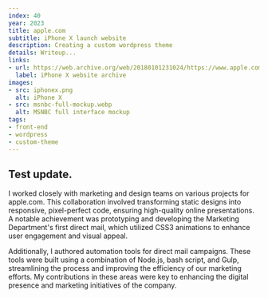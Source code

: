 ```yaml
---
index: 40
year: 2023
title: apple.com
subtitle: iPhone X launch website
description: Creating a custom wordpress theme
details: Writeup...
links:
- url: https://web.archive.org/web/20180101231024/https://www.apple.com/iphone-x/
  label: iPhone X website archive
images:
- src: iphonex.png
  alt: iPhone X
- src: msnbc-full-mockup.webp
  alt: MSNBC full interface mockup
tags: 
- front-end
- wordpress
- custom-theme
---
```


## Test update.
I worked closely with marketing and design teams on various projects for apple.com. This collaboration involved transforming static designs into responsive, pixel-perfect code, ensuring high-quality online presentations. A notable achievement was prototyping and developing the Marketing Department's first direct mail, which utilized CSS3 animations to enhance user engagement and visual appeal. 

Additionally, I authored automation tools for direct mail campaigns. These tools were built using a combination of Node.js, bash script, and Gulp, streamlining the process and improving the efficiency of our marketing efforts. My contributions in these areas were key to enhancing the digital presence and marketing initiatives of the company.